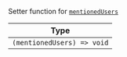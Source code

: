 Setter function for [`mentionedUsers`](/reactnative/contexts/message-input-context#mentionedusers)

| Type |
| - |
| `(mentionedUsers) => void` |
